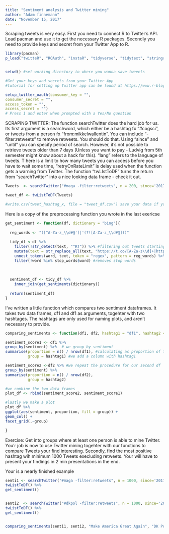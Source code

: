 ```yaml
---
title: "Sentiment analysis and Twitter mining"
author: "Adam finnemann"
date: "November 15, 2017"
---
```

  
  
  
Scraping tweets is very easy. First you need to connect R to Twitter's API. Load pacman and use it to get the necessary R packages. Secondly you need to provide keys and secret from your Twitter App to R.

```r
library(pacman)
p_load("twitteR", "ROAuth", "instaR", "tidyverse", "tidytext", "stringr") #packages for webscraping from R


setwd() #set working directory to where you wanna save tweeets

#Get your keys and secrets from your Twitter App
#tutorial for setting up Twitter app can be found at https://www.r-bloggers.com/setting-up-the-twitter-r-package-for-text-analytics/

setup_twitter_oauth(consumer_key = "",
consumer_secret = "",
access_token = "",
access_secret = "")
# Press 1 and enter when prompted with a Yes/No question

```

SCRAPING TWITTER:
The function searchTwitter does the hard job for us. Its first argument is a searchword, which either be a hashtag fx "#cogsci", or tweets from a person fx "from:mikkelwallentin". You can include "-filter:retweets" to remove retweets. You should do that.
Using "since" and "until" you can specify period of search. However, it's not possible to retrieve tweets older than 7 days (Unless you want to pay - Ludvig from 5th semester might know about a hack for this). 
"lang" refers to the language of tweets. T
here is a limit to how many tweets you can access before you have to wait some time, "retryOnRateLimit" is delay used when the function gets a warning from Twitter.
The function "twLIstToDF" turns the return from "searchTwitter" into a nice looking data frame - check it out.
```r
Tweets  <- searchTwitter("#maga -filter:retweets", n = 200, since='2017-11-09', until='2017-11-16', lang = "en", retryOnRateLimit = 120)

tweet_df <- twListToDF(Tweets)

#write.csv(tweet_hashtag_x, file = "tweet_df.csv") save your data if you want to.


```



Here is a copy of the preprocessing function you wrote in the last exericse
```r
get_sentiment <- function(df, dictionary = "bing"){
  
  reg_words <- "([^A-Za-z_\\d#@']|'(?![A-Za-z_\\d#@]))"
  
  tidy_df <-df %>%
    filter(!str_detect(text, "^RT")) %>% #filtering out tweets starting with RT: retweets
    mutate(text = str_replace_all(text, "https://t.co/[A-Za-z\\d]+|http://[A-Za-z\\d]+|&amp;|&lt;|&gt;|RT|https", "")) %>% #removes homepage adresses and unecessary stuff
    unnest_tokens(word, text, token = "regex", pattern = reg_words) %>% #removes unnests text document
    filter(!word %in% stop_words$word) #removes stop words
  
  
  
  sentiment_df <- tidy_df %>% 
    inner_join(get_sentiments(dictionary))
  
  return(sentiment_df)
}

```


I've written a little function which compares two sentiment dataframes.
It takes two data frames, df1 and df1 as arguments, togehter with two hashtages. The hashtags are only used for naming plots, and aren't necessary to provide.
```r

comparing_sentiments <- function(df1, df2, hashtag1 = "df1", hashtag2 = "df2") {

sentiment_score1 <- df1 %>%
group_by(sentiment) %>%  # we group by sentiment
summarise(proportion = n() / nrow(df1), #calculating as proportion of total tweets
          group = hashtag1) #we add a column with hashtag1

sentiment_score2 <-df2 %>% #we repeat the procedure for our second df 
group_by(sentiment) %>% 
summarise(proportion = n() / nrow(df2),
          group = hashtag2)

#we combine the two data frames
plot_df <- rbind(sentiment_score2, sentiment_score1)

#lastly we make a plot
plot_df %>%  
ggplot(aes(sentiment, proportion, fill = group)) +
geom_col() +
facet_grid(.~group)

}


```

Exercise: 
Get into groups where at least one person is able to mine Twitter. You'r job is now to use Twitter mining togehter with our functions to compare Tweets your find interesting. Secondly, find the most positive hashtag wih minimum 1000 Tweets execluding retweets.
Your will have to present your findings in 2 min presentations in the end. 

Your is a nearly finished example
```r
senti1 <- searchTwitter("#maga -filter:retweets", n = 1000, since='2017-11-09', until='2017-11-16', lang = "en", retryOnRateLimit = 120) %>% 
twListToDF() %>% 
get_sentiment()


senti2  <- searchTwitter("#dkpol -filter:retweets", n = 1000, since='2017-11-09', until='2017-11-16', lang = "en", retryOnRateLimit = 120) %>% 
twListToDF() %>% 
get_sentiment()


comparing_sentiments(senti1, senti2, "Make America Great Again", "DK Politics")



```

